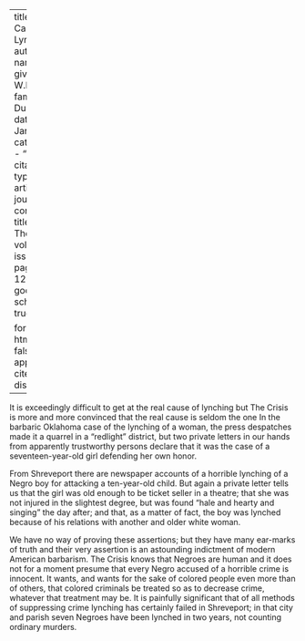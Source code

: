 
---
title: 'The Cause of Lynching'
author:
  - name:
      given: W.E.B.
      family: Du Bois
date: Jan. 1914
categories: 
  - ""
citation: 
  type: article-journal
  container-title: The Crisis
  volume: 8
  issue: 3
  page: 126-127
google-scholar: true

format:
  html:
    toc: false
    appendix-cite-as: display
---


It is exceedingly difficult to get at the real cause of lynching but <span class = "small-caps">The Crisis</span> is more and more convinced that the real cause is seldom the one In the barbaric Oklahoma case of the lynching of a woman, the press despatches made it a quarrel in a "redlight" district, but two private letters in our hands from apparently trustworthy persons declare that it was the case of a seventeen-year-old girl defending her own honor.

From Shreveport there are newspaper accounts of a horrible lynching of a Negro boy for attacking a ten-year-old child. But again a private letter tells us that the girl was old enough to be ticket seller in a theatre; that she was not injured in the slightest degree, but was found "hale and hearty and singing" the day after; and that, as a matter of fact, the boy was lynched because of his relations with another and older white woman.

We have no way of proving these assertions; but they have many ear-marks of truth and their very assertion is an astounding indictment of modern American barbarism. <span class = "small-caps">The Crisis</span> knows that Negroes are human and it does not for a moment presume that every Negro accused of a horrible crime is innocent. It wants, and wants for the sake of colored people even more than of others, that colored criminals be treated so as to decrease crime, whatever that treatment may be. It is painfully significant that of all methods of suppressing crime lynching has certainly failed in Shreveport; in that city and parish seven Negroes have been lynched in two years, not counting ordinary murders.

